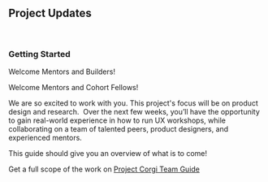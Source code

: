 ## Project Updates

<br />

### Getting Started

Welcome Mentors and Builders!

Welcome Mentors and Cohort Fellows! 

We are so excited to work with you. This project's focus will be on product design and research. 
Over the next few weeks, you’ll have the opportunity to gain real-world experience in how to run UX workshops, while collaborating on a team of talented peers, product designers, and experienced mentors. 

This guide should give you an overview of what is to come!

Get a full scope of the work on [Project Corgi Team Guide](https://docs.google.com/document/d/1LizjNghBFJa1JYE-DbRWWAAOdFtABH4K9ls6aK0Sslk/edit?usp=sharing)

<br />
